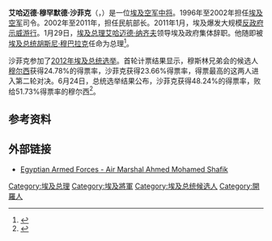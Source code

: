 {{Infobox officeholder
| name           = 艾哈迈德·沙菲克<br><small>أحمد محمد شفيق<br><small>Ahmed Shafik</small>
| image          =
| caption        = 
| order          = [[埃及总理|埃及总理]]
| president      = [[胡斯尼·穆巴拉克|胡斯尼·穆巴拉克]]、[[穆罕默德·侯赛因·坦塔维|穆罕默德·侯赛因·坦塔维]]
| term_start     = 2011年1月29日
| term_end       = 2011年3月3日
| predecessor    = [[艾哈迈德·纳齐夫|艾哈迈德·纳齐夫]]
| successor      = [[伊萨姆·沙拉夫|伊萨姆·沙拉夫]]
| order2         = 民航部长
| president2     = [[胡斯尼·穆巴拉克|胡斯尼·穆巴拉克]]
| primeminister2 = [[阿提夫·穆罕默德·奥贝德|阿提夫·穆罕默德·奥贝德]]<br />[[艾哈迈德·纳齐夫|艾哈迈德·纳齐夫]]
| term_start2    = 2002年9月18日
| term_end2      = 2011年1月29日
| predecessor2   = Ahmed Nasser
| successor2     = Ibrahim Manaa
| birthdate      = 1941年11月25日
| birthplace     = {{flag|Kingdom of Egypt}}[[开罗|开罗]]
| party          = 独立人士
| allegiance     ={{flag|Egypt}}
| serviceyears   = 
| rank           = 空军中将
| branch         = {{air force|Egypt}}
| commands       =
| unit           = 1961－2002
| battles        = [[第三次中东战争|第三次中东战争]]<br />[[埃以消耗战争|埃以消耗战争]]<br />[[赎罪日战争|赎罪日战争]]
| laterwork      = 
}}
'''艾哈迈德·穆罕默德·沙菲克'''（{{lang-ar| احمد محمد شفيق}}，{{bd|1941年|11月25日||}}）是一位[[埃及|埃及]][[空军|空军]][[中将|中将]]。1996年至2002年担任[[埃及空军|埃及空军]]司令。2002年至2011年，担任民航部长。2011年1月，埃及爆发大规模[[2011年埃及反政府示威|反政府示威游行]]。1月29日，[[埃及总理|埃及总理]][[艾哈迈德·纳齐夫|艾哈迈德·纳齐夫]]领导埃及政府集体辞职。他随即被[[埃及总统|埃及总统]][[胡斯尼·穆巴拉克|胡斯尼·穆巴拉克]]任命为总理<ref>{{cite web | language = zh-cn | publisher = 搜狐新闻 | title =纳齐夫领导埃及政府集体辞职-穆巴拉克任命新总理| url = http://roll.sohu.com/20110130/n302758797.shtml| date = 2011-01-30 | accessdate = 2011-01-30 }}</ref>。

沙菲克参加了[[2012年埃及总统选举|2012年埃及总统选举]]。首轮计票结果显示，穆斯林兄弟会的候选人[[穆罕默德·穆尔西|穆尔西]]获得24.78%的得票率，沙菲克获得23.66%得票率，得票最高的这两人进入第二轮对决。6月24日，总统选举结果公布，沙菲克获得48.24%的得票率，败给51.73%得票率的穆尔西<ref>{{cite web|title=Muslim Brotherhood candidate Morsi wins Egyptian presidential election|url=http://www.foxnews.com/world/2012/06/24/egypt-braces-for-announcement-president/|publisher=Fox News.com|accessdate=24 June 2012|archive-date=2012-06-24|archive-url=https://web.archive.org/web/20120624193616/http://www.foxnews.com/world/2012/06/24/egypt-braces-for-announcement-president/|dead-url=no}}</ref>。

== 参考资料 ==
{{reflist}}

== 外部链接 ==
*[https://web.archive.org/web/20121023102348/http://www.mmc.gov.eg/branches/AIRFORCE/cv1.htm Egyptian Armed Forces - Air Marshal Ahmed Mohamed Shafik]
{{s-start}}
{{s-mil}}
{{s-bef|before=Ahmed Adb El Rahman Nasser}}
{{s-ttl|title=[[埃及空军|埃及空军]]司令|years=1996－2002}}
{{s-aft|after=[[Magdy_Galal_Sharawi|Magdy Galal Sharawi]]}}
{{s-off}}
{{s-bef|before=Ahmed Adb El Rahman Nasser}}
{{s-ttl|title=埃及民航部长|years=2002－2011}}
{{s-aft|after=Ibrahim Manaa}}
{{s-bef|before=[[艾哈迈德·纳齐夫|艾哈迈德·纳齐夫]]}}
{{s-ttl|title=[[埃及总理|埃及总理]]|years=2011年1月－3月}}
{{s-aft|after=[[伊萨姆·沙拉夫|伊萨姆·沙拉夫]]}}
{{s-end}}
{{埃及总理}}

{{DEFAULTSORT: Shafik, Ahmed}}
[[Category:埃及总理|Category:埃及总理]]
[[Category:埃及將軍|Category:埃及將軍]]
[[Category:埃及总统候选人|Category:埃及总统候选人]]
[[Category:開羅人|Category:開羅人]]